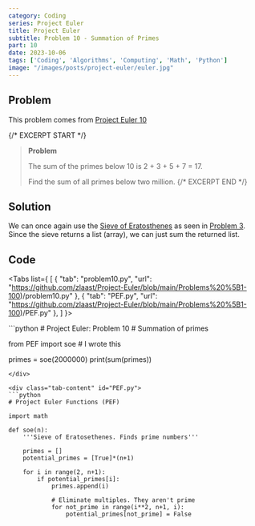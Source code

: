 ```yaml
---
category: Coding
series: Project Euler
title: Project Euler
subtitle: Problem 10 - Summation of Primes
part: 10
date: 2023-10-06
tags: ['Coding', 'Algorithms', 'Computing', 'Math', 'Python']
image: "/images/posts/project-euler/euler.jpg"
---
```


## Problem

This problem comes from [Project Euler 10](https://projecteuler.net/problem=10)

{/* EXCERPT START */}
> **Problem**
>
> The sum of the primes below 10 is 2 + 3 + 5 + 7 = 17.
>
> Find the sum of all primes below two million.
{/* EXCERPT END */}

## Solution
We can once again use the [Sieve of Eratosthenes](https://en.wikipedia.org/wiki/Sieve_of_Eratosthenes) as seen in [Problem 3](/posts/Project%20Euler/Problem%203).
Since the sieve returns a list (array), we can just sum the returned list.

## Code

<Tabs list={
    [
        {
            "tab": "problem10.py",
            "url": "https://github.com/zlaast/Project-Euler/blob/main/Problems%20%5B1-100)/problem10.py"
        },
        {
            "tab": "PEF.py",
            "url": "https://github.com/zlaast/Project-Euler/blob/main/Problems%20%5B1-100)/PEF.py"
        },
    ]
}>
<div class="tab-content" id="problem10.py">
```python
# Project Euler: Problem 10
# Summation of primes

from PEF import soe   # I wrote this

primes = soe(2000000)
print(sum(primes))
```
</div>

<div class="tab-content" id="PEF.py">
```python
# Project Euler Functions (PEF)

import math

def soe(n):
    '''Sieve of Eratosethenes. Finds prime numbers'''

    primes = []
    potential_primes = [True]*(n+1)

    for i in range(2, n+1):
        if potential_primes[i]:
            primes.append(i)

            # Eliminate multiples. They aren't prime
            for not_prime in range(i**2, n+1, i):
                potential_primes[not_prime] = False
```
</div>
</Tabs>
